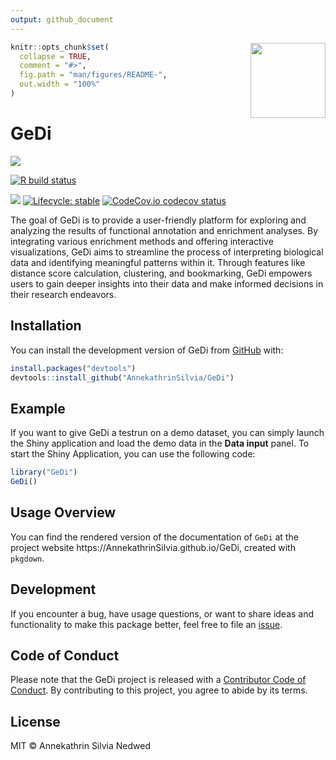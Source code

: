 ```yaml
---
output: github_document
---
```



<img src="inst/www/GeDi.png" align="right" alt="" width="120" />

<!-- README.md is generated from README.Rmd. Please edit that file -->

```r
knitr::opts_chunk$set(
  collapse = TRUE,
  comment = "#>",
  fig.path = "man/figures/README-",
  out.width = "100%"
)
```

# GeDi

<a href="https://doi.org/10.1186/s12859-021-04461-5"><img src="https://img.shields.io/badge/doi-GeDi-blue.svg"><a>



<!-- badges: start -->
[![R build status](https://github.com/AnnekathrinSilvia/GeDi/workflows/R-CMD-check/badge.svg)](https://github.com/AnnekathrinSilvia/GeDi/actions)

[![](https://img.shields.io/github/last-commit/AnnekathrinSilvia/GeDi.svg)](https://github.com/AnnekathrinSilvia/GeDi/commits/devel)
[![Lifecycle: stable](https://img.shields.io/badge/lifecycle-stable-brightgreen.svg)](https://www.tidyverse.org/lifecycle/#stable)
[![CodeCov.io codecov status](https://codecov.io/github/AnnekathrinSilvia/GeDi/coverage.svg?branch=master)](https://codecov.io/github/AnnekathrinSilvia/GeDi)
<!-- badges: end -->

The goal of GeDi is to provide a user-friendly platform for exploring and analyzing the results of functional annotation and enrichment analyses. By integrating various enrichment methods and offering interactive visualizations, GeDi aims to streamline the process of interpreting biological data and identifying meaningful patterns within it. Through features like distance score calculation, clustering, and bookmarking, GeDi empowers users to gain deeper insights into their data and make informed decisions in their research endeavors.

## Installation

You can install the development version of GeDi from [GitHub](https://github.com/AnnekathrinSilvia/GeDi) with:

```r
install.packages("devtools")
devtools::install_github("AnnekathrinSilvia/GeDi")
```

## Example

If you want to give GeDi a testrun on a demo dataset, you can simply launch the Shiny application and load the demo data in the **Data input** panel. To start the Shiny Application, you can use the following code:

```r
library("GeDi")
GeDi()
```

## Usage Overview

You can find the rendered version of the documentation of `GeDi` at the project website                            https://AnnekathrinSilvia.github.io/GeDi, created with `pkgdown`.                            


## Development

If you encounter a bug, have usage questions, or want to share ideas and functionality to make this package better, feel free to file an [issue](https://github.com/AnnekathrinSilvia/GeDi/issues).

## Code of Conduct
  
Please note that the GeDi project is released with a [Contributor Code of Conduct](https://contributor-covenant.org/version/2/1/CODE_OF_CONDUCT.html). By contributing to this project, you agree to abide by its terms.

## License

MIT &copy; Annekathrin Silvia Nedwed
